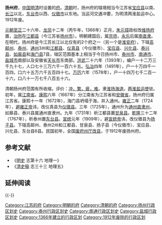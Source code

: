 '''扬州府'''，[[中国|中国]][[明朝|明]][[清朝|清]]时设置的[[府_(行政区划)|府]]。[[清朝|清朝]]时，扬州府的辖境相当今江苏省[[宝应县|宝应县]]以南、[[长江|长江]]以北，[[东台市|东台市]]以西、[[仪徵市|仪徵市]]以东地。当运河交通冲要，为明清两淮盐运中心。1912年废。

[[元朝|元朝]][[至正|至正]]二十六年、[[龍鳳_(韓林兒)|龙凤]]十二年（丙午年，1366年）正月，[[朱元璋|朱元璋]]政权改[[维扬府|维扬府]]置，[[治所|治所]]在[[江都县|江都县]]（今江苏省[[扬州市|扬州市]]）。明朝建国后，属[[京师|京师]]，[[永乐_(明朝)|永乐]]后属[[南直隶|南直隶]]。在明代，扬州府是今江苏长江以北仅有的2个府之一（另一个是[[淮安府|淮安府]]），下辖[[高邮州|高邮州]]、[[泰州_(南唐)|泰州]]、[[通州_(江蘇)|通州]]3州和[[江都县|江都县]]、[[仪真县|仪真县]]（今仪徵市）、[[宝应县|宝应县]]、[[兴化县_(江苏)|兴化县]]、[[泰兴县|泰兴县]]、[[如皋县|如皋县]]和[[海门县_(古代)|海门县]]7县，辖区范围基本上相当于今日扬州市、[[泰州市|泰州市]]、[[南通市|南通市]]、[[盐城市|盐城市]]南部以及安徽省[[天长市|天长市]]东南部。[[洪武|洪武]]二十六年（1393年），编户一十二万三千九十七，人口七十三万六千一百六十五。[[弘治_(明朝)|弘治]]四年（1491年），户一十万四千一百四，口六十五万六千五百四十七。[[万历|万历]]六年（1578年），户一十四万七千二百一十六，口八十一万七千八百五十六。

清朝扬州府范围有所收缩，评价：[[冲繁疲难|冲，繁，疲，难]]。隶[[淮扬海道|淮扬海道]]。[[两淮盐运使|两淮盐运使]]驻。初年，属[[江南省|江南省]]。[[康熙|康熙]]六年（1667年）分江南省为江苏省和[[安徽省|安徽省]]，扬州府归属江苏省。康熙十一年（1672年），海门县坍塌于海，并入通州。[[雍正|雍正]]二年（1724年），[[避讳|避]][[雍正帝|雍正帝]]讳，改仪真县为[[仪徵县|仪徵县]]。三年（1725年），通州升为[[通州直隶州|通州直隶州]]，如皋县、泰兴县属通州直隶州。九年（1731年）析江都县置[[甘泉县_(清朝)|甘泉县]]。[[乾隆|乾隆]]三十二年（1767年），析泰州置[[东台县|东台县]]。[[宣统|宣统]]元年（1909年），避[[溥仪|宣统帝]]讳，改仪徵县为[[扬子县|扬子县]]。下辖高邮州、泰州2州和江都县、甘泉县、扬子县（今仪徵市）、宝应县、兴化县、东台县6县。民国初年，全国[[废府州厅改县|废府州厅改县]]，于1912年废扬州府。

== 参考文献 ==
{{Reflist}}
{{refbegin}}
* 《[[明史|明史]] 志第十六 地理一》
* 《[[清史稿|清史稿]] 志三十三 地理五》
{{refend}}

== 延伸阅读 ==
{{Wikisource further reading}}

{{-}}
{{明朝行政区划|nocat}}
{{清朝江蘇省行政區劃|nocat}}
{{江苏行政区划史|nocat}}

{{DEFAULTSORT:Y}}
[[Category:江苏的府|Category:江苏的府]] 
[[Category:明朝的府|Category:明朝的府]] 
[[Category:清朝的府|Category:清朝的府]] 
[[Category:扬州行政区划史|Category:扬州行政区划史]]
[[Category:泰州行政区划史|Category:泰州行政区划史]]
[[Category:南通行政区划史|Category:南通行政区划史]]
[[Category:盐城行政区划史|Category:盐城行政区划史]]
[[Category:1366年建立的行政区划|Category:1366年建立的行政区划]]
[[Category:1912年废除的行政区划|Category:1912年废除的行政区划]]